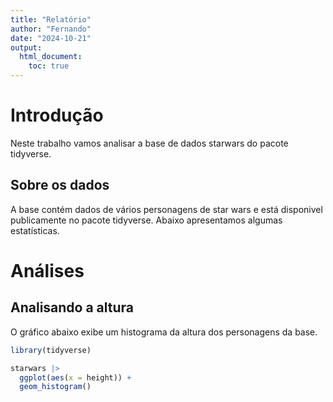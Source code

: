 ```yaml
---
title: "Relatório"
author: "Fernando"
date: "2024-10-21"
output:
  html_document:
    toc: true
---
```


# Introdução

Neste trabalho vamos analisar a base de dados starwars do pacote tidyverse.

## Sobre os dados

A base contém dados de vários personagens de star wars e está disponivel publicamente no pacote tidyverse. Abaixo apresentamos algumas estatísticas.

# Análises

## Analisando a altura

O gráfico abaixo exibe um histograma da altura dos personagens da base.

```r
library(tidyverse)

starwars |> 
  ggplot(aes(x = height)) + 
  geom_histogram()
```


